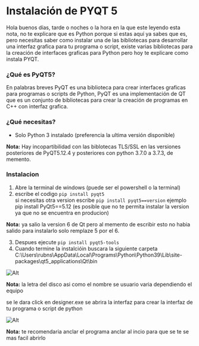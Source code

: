 # Instalación de PYQT 5

Hola buenos días, tarde o noches o la hora en la que este leyendo esta nota,
no te explicare que es Python porque si estas aquí ya sabes que es,
pero necesitas saber como instalar una de las bibliotecas
para desarrollar una interfaz grafica para tu programa o script,
existe varias bibliotecas para la creación de interfaces graficas
para Python pero hoy te explicare como instala PYQT.

### ¿Qué es PyQT5?

En palabras breves PyQT es una biblioteca para crear interfaces graficas para programas o scripts de Python, PyQT es una implementación de QT que es un conjunto de bibliotecas para crear la creación de programas en C++ con interfaz grafica.

### ¿Qué necesitas?

- Solo Python 3 instalado (preferencia la ultima versión disponible)

**Nota:** Hay incopartibilidad con las biblotecas TLS/SSL en las versiones posteriores de PyQT5.12.4 y posteriores con python 3.7.0 a 3.7.3, de memento.

### Instalacion

1. Abre la terminal de windows (puede ser el powershell o la terminal)
2. escribe el codigo `pip install pyqt5`  
   si necesitas otra version escribe `pip install pyqt5==version` ejemplo pip install PyQt5==5.12 (es posible que no te permita instalar la version ya que no se encuentra en producion)

**Nota:** ya salio la version 6 de Qt pero al memento de escribir esto no habia salido para instalarlo solo remplaze 5 por el 6.

3. Despues ejecute `pip install pyqt5-tools`
4. Cuando termine la instalcióin buscara la siguiente carpeta
   C:\Users\rubns\AppData\Local\Programs\Python\Python39\Lib\site-packages\qt5_applications\Qt\bin

![Alt](https://user-images.githubusercontent.com/43524461/135675471-b6ee96fa-eca6-40cc-9c6a-a0a354079825.png)

**Nota:** la letra del disco asi como el nombre se usuario varia dependiendo el equipo

se le dara click en designer.exe se abrira la interfaz para crear la interfaz de tu programa o script de python

![Alt](https://user-images.githubusercontent.com/43524461/135675556-403a77cf-8b9a-4c2c-91ff-6f4f88aa22cd.png)

**Nota:** te recomendaria anclar el programa anclar al incio para que se te se mas facil abrirlo
